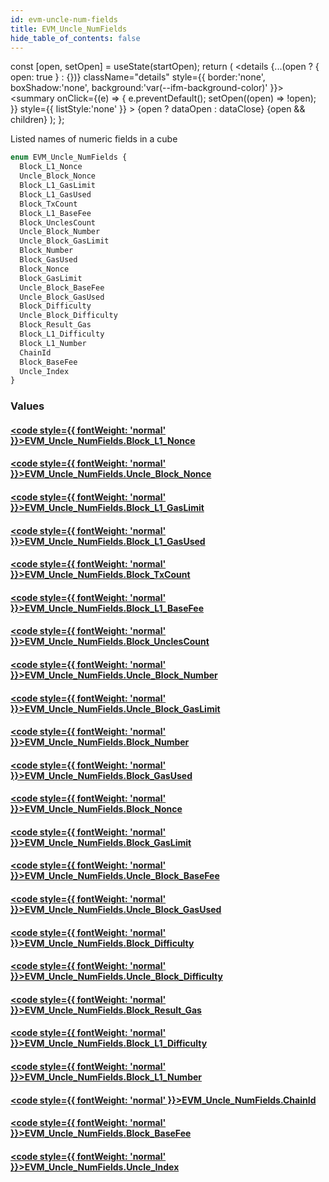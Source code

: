 ```yaml
---
id: evm-uncle-num-fields
title: EVM_Uncle_NumFields
hide_table_of_contents: false
---
```







  const [open, setOpen] = useState(startOpen);
  return (
    <details {...(open ? { open: true } : {})} className="details" style={{ border:'none', boxShadow:'none', background:'var(--ifm-background-color)' }}>
      <summary
        onClick={(e) => {
          e.preventDefault();
          setOpen((open) => !open);
        }}
        style={{ listStyle:'none' }}
      >
      {open ? dataOpen : dataClose}
      </summary>
      {open && children}
    </details>
  );
};




Listed names of numeric fields in a cube


```graphql
enum EVM_Uncle_NumFields {
  Block_L1_Nonce
  Uncle_Block_Nonce
  Block_L1_GasLimit
  Block_L1_GasUsed
  Block_TxCount
  Block_L1_BaseFee
  Block_UnclesCount
  Uncle_Block_Number
  Uncle_Block_GasLimit
  Block_Number
  Block_GasUsed
  Block_Nonce
  Block_GasLimit
  Uncle_Block_BaseFee
  Uncle_Block_GasUsed
  Block_Difficulty
  Uncle_Block_Difficulty
  Block_Result_Gas
  Block_L1_Difficulty
  Block_L1_Number
  ChainId
  Block_BaseFee
  Uncle_Index
}
```




### Values

#### [<code style={{ fontWeight: 'normal' }}>EVM_Uncle_NumFields.<b>Block_L1_Nonce</b></code>](#) 
> 
> 

#### [<code style={{ fontWeight: 'normal' }}>EVM_Uncle_NumFields.<b>Uncle_Block_Nonce</b></code>](#) 
> 
> 

#### [<code style={{ fontWeight: 'normal' }}>EVM_Uncle_NumFields.<b>Block_L1_GasLimit</b></code>](#) 
> 
> 

#### [<code style={{ fontWeight: 'normal' }}>EVM_Uncle_NumFields.<b>Block_L1_GasUsed</b></code>](#) 
> 
> 

#### [<code style={{ fontWeight: 'normal' }}>EVM_Uncle_NumFields.<b>Block_TxCount</b></code>](#) 
> 
> 

#### [<code style={{ fontWeight: 'normal' }}>EVM_Uncle_NumFields.<b>Block_L1_BaseFee</b></code>](#) 
> 
> 

#### [<code style={{ fontWeight: 'normal' }}>EVM_Uncle_NumFields.<b>Block_UnclesCount</b></code>](#) 
> 
> 

#### [<code style={{ fontWeight: 'normal' }}>EVM_Uncle_NumFields.<b>Uncle_Block_Number</b></code>](#) 
> 
> 

#### [<code style={{ fontWeight: 'normal' }}>EVM_Uncle_NumFields.<b>Uncle_Block_GasLimit</b></code>](#) 
> 
> 

#### [<code style={{ fontWeight: 'normal' }}>EVM_Uncle_NumFields.<b>Block_Number</b></code>](#) 
> 
> 

#### [<code style={{ fontWeight: 'normal' }}>EVM_Uncle_NumFields.<b>Block_GasUsed</b></code>](#) 
> 
> 

#### [<code style={{ fontWeight: 'normal' }}>EVM_Uncle_NumFields.<b>Block_Nonce</b></code>](#) 
> 
> 

#### [<code style={{ fontWeight: 'normal' }}>EVM_Uncle_NumFields.<b>Block_GasLimit</b></code>](#) 
> 
> 

#### [<code style={{ fontWeight: 'normal' }}>EVM_Uncle_NumFields.<b>Uncle_Block_BaseFee</b></code>](#) 
> 
> 

#### [<code style={{ fontWeight: 'normal' }}>EVM_Uncle_NumFields.<b>Uncle_Block_GasUsed</b></code>](#) 
> 
> 

#### [<code style={{ fontWeight: 'normal' }}>EVM_Uncle_NumFields.<b>Block_Difficulty</b></code>](#) 
> 
> 

#### [<code style={{ fontWeight: 'normal' }}>EVM_Uncle_NumFields.<b>Uncle_Block_Difficulty</b></code>](#) 
> 
> 

#### [<code style={{ fontWeight: 'normal' }}>EVM_Uncle_NumFields.<b>Block_Result_Gas</b></code>](#) 
> 
> 

#### [<code style={{ fontWeight: 'normal' }}>EVM_Uncle_NumFields.<b>Block_L1_Difficulty</b></code>](#) 
> 
> 

#### [<code style={{ fontWeight: 'normal' }}>EVM_Uncle_NumFields.<b>Block_L1_Number</b></code>](#) 
> 
> 

#### [<code style={{ fontWeight: 'normal' }}>EVM_Uncle_NumFields.<b>ChainId</b></code>](#) 
> 
> 

#### [<code style={{ fontWeight: 'normal' }}>EVM_Uncle_NumFields.<b>Block_BaseFee</b></code>](#) 
> 
> 

#### [<code style={{ fontWeight: 'normal' }}>EVM_Uncle_NumFields.<b>Uncle_Index</b></code>](#) 
> 
> 



